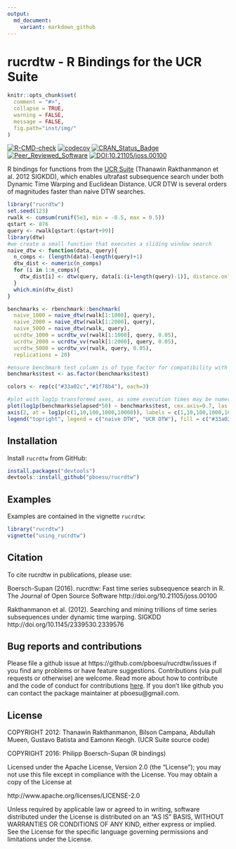 ```yaml
---
output:
  md_document:
    variant: markdown_github
---
```


# rucrdtw - R Bindings for the UCR Suite


```r
knitr::opts_chunk$set(
  comment = "#>",
  collapse = TRUE,
  warning = FALSE,
  message = FALSE,
  fig.path="inst/img/"
)
```

<!-- badges: start -->
[![R-CMD-check](https://github.com/pboesu/rucrdtw/workflows/R-CMD-check/badge.svg)](https://github.com/pboesu/rucrdtw/actions)
[![codecov](https://codecov.io/gh/pboesu/rucrdtw/branch/master/graph/badge.svg)](https://codecov.io/gh/pboesu/rucrdtw)
[![CRAN_Status_Badge](http://www.r-pkg.org/badges/version/rucrdtw)](https://cran.r-project.org/package=rucrdtw)
[![Peer_Reviewed_Software](https://img.shields.io/badge/Peer%20Reviewed-%E2%9C%93-green.svg)](http://doi.org/10.21105/joss.00100)
[![DOI:10.21105/joss.00100](https://img.shields.io/badge/DOI-10.21105%2Fjoss.00100-blue.svg)](http://doi.org/10.21105/joss.00100)
<!-- badges: end -->
  
R bindings for functions from the [UCR Suite](http://www.cs.ucr.edu/~eamonn/UCRsuite.html) (Thanawin Rakthanmanon et al. 2012 SIGKDD), which enables ultrafast subsequence search under both Dynamic Time Warping and Euclidean Distance. UCR DTW is several orders of magnitudes faster than naive DTW searches. 

```r
library("rucrdtw")
set.seed(123)
rwalk <- cumsum(runif(5e3, min = -0.5, max = 0.5))
qstart <- 876
query <- rwalk[qstart:(qstart+99)]
library(dtw)
#we create a small function that executes a sliding window search
naive_dtw <- function(data, query){
  n_comps <- (length(data)-length(query)+1)
  dtw_dist <- numeric(n_comps)
  for (i in 1:n_comps){
    dtw_dist[i] <- dtw(query, data[i:(i+length(query)-1)], distance.only = TRUE, window.type="sakoechiba", window.size=5)$distance
  }
  which.min(dtw_dist)
}

benchmarks <- rbenchmark::benchmark(
  naive_1000 = naive_dtw(rwalk[1:1000], query),
  naive_2000 = naive_dtw(rwalk[1:2000], query),
  naive_5000 = naive_dtw(rwalk, query),
  ucrdtw_1000 = ucrdtw_vv(rwalk[1:1000], query, 0.05),
  ucrdtw_2000 = ucrdtw_vv(rwalk[1:2000], query, 0.05),
  ucrdtw_5000 = ucrdtw_vv(rwalk, query, 0.05),
  replications = 20)

#ensure benchmark test column is of type factor for compatibility with r-devel
benchmarks$test <- as.factor(benchmarks$test)

colors <- rep(c("#33a02c","#1f78b4"), each=3)

#plot with log1p transformed axes, as some execution times may be numerically zero
plot(log1p(benchmarks$elapsed*50) ~ benchmarks$test, cex.axis=0.7, las = 2, yaxt = "n", xlab = "", ylab = "execution time [ms]", ylim = c(0,10), medcol = colors, staplecol=colors, boxcol=colors)
axis(2, at = log1p(c(1,10,100,1000,10000)), labels = c(1,10,100,1000,10000), cex.axis = 0.7)
legend("topright", legend = c("naive DTW", "UCR DTW"), fill = c("#33a02c","#1f78b4"), bty="n")
```
      
## Installation
Install `rucrdtw` from GitHub:

```r
install.packages("devtools")
devtools::install_github("pboesu/rucrdtw")
```

## Examples

Examples are contained in the vignette `rucrdtw`:
```r
library("rucrdtw")
vignette("using_rucrdtw")
```

## Citation

To cite rucrdtw in publications, please use:   

  Boersch-Supan (2016). rucrdtw: Fast time series subsequence search in R. The Journal of Open Source Software 
  http://doi.org/10.21105/joss.00100

  Rakthanmanon et al. (2012). Searching and mining trillions of time series subsequences under dynamic time warping.
  SIGKDD http://doi.org/10.1145/2339530.2339576

 
## Bug reports and contributions

Please file a github issue at https://github.com/pboesu/rucrdtw/issues if you find any problems or have feature suggestions. Contributions (via pull requests or otherwise) are welcome. Read more about how to contribute and the code of conduct for contributions [here](https://github.com/pboesu/rucrdtw/blob/master/CONTRIBUTING.md). If you don't like github you can contact the package maintainer at pboesu@gmail.com.

## License
COPYRIGHT 2012: Thanawin Rakthanmanon, Bilson Campana, Abdullah Mueen, Gustavo Batista and Eamonn Keogh. (UCR Suite source code)

COPYRIGHT 2016: Philipp Boersch-Supan (R bindings)

Licensed under the Apache License, Version 2.0 (the "License"); you may not use this file except in compliance with the License. You may obtain a copy of the License at

http://www.apache.org/licenses/LICENSE-2.0

Unless required by applicable law or agreed to in writing, software distributed under the License is distributed on an "AS IS" BASIS, WITHOUT WARRANTIES OR CONDITIONS OF ANY KIND, either express or implied. See the License for the specific language governing permissions and limitations under the License.
